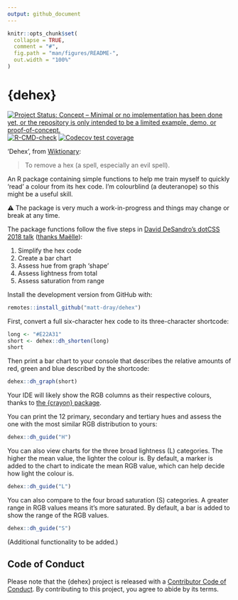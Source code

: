 ```yaml
---
output: github_document
---
```


<!-- README.md is generated from README.Rmd. Please edit that file -->

```r
knitr::opts_chunk$set(
  collapse = TRUE,
  comment = "#",
  fig.path = "man/figures/README-",
  out.width = "100%"
)
```

# {dehex}

<!-- badges: start -->
[![Project Status: Concept – Minimal or no implementation has been done
yet, or the repository is only intended to be a limited example, demo,
or
proof-of-concept.](https://www.repostatus.org/badges/latest/concept.svg)](https://www.repostatus.org/#concept)
[![R-CMD-check](https://github.com/matt-dray/dehex/workflows/R-CMD-check/badge.svg)](https://github.com/matt-dray/dehex/actions)
[![Codecov test coverage](https://codecov.io/gh/matt-dray/dehex/branch/main/graph/badge.svg)](https://codecov.io/gh/matt-dray/dehex?branch=main)
<!-- badges: end -->

'Dehex', from [Wiktionary](https://en.wiktionary.org/wiki/dehex):

> To remove a hex (a spell, especially an evil spell).

An R package containing simple functions to help me train myself to quickly 'read' a colour from its hex code. I'm colourblind (a deuteranope) so this might be a useful skill.

⚠ The package is very much a work-in-progress and things may change or break at any time.

The package functions follow the five steps in [David DeSandro's dotCSS 2018 talk](https://metafizzy.co/blog/read-color-hex-codes/) ([thanks Maëlle](https://twitter.com/ma_salmon/status/1420726230194794496?s=20)):

1. Simplify the hex code
1. Create a bar chart
1. Assess hue from graph 'shape'
1. Assess lightness from total
1. Assess saturation from range

Install the development version from GitHub with:
 
```r
remotes::install_github("matt-dray/dehex")
```

First, convert a full six-character hex code to its three-character shortcode:

```r
long <- "#E22A31"
short <- dehex::dh_shorten(long)
short
```

Then print a bar chart to your console that describes the relative amounts of red, green and blue described by the shortcode:

```r
dehex::dh_graph(short)
```

Your IDE will likely show the RGB columns as their respective colours, thanks to [the {crayon} package](https://github.com/r-lib/crayon).

You can print the 12 primary, secondary and tertiary hues and assess the one with the most similar RGB distribution to yours:

```r
dehex::dh_guide("H")
```

You can also view charts for the three broad lightness (L) categories. The higher the mean value, the lighter the colour is. By default, a marker is added to the chart to indicate the mean RGB value, which can help decide how light the colour is.

```r
dehex::dh_guide("L")
```

You can also compare to the four broad saturation (S) categories. A greater range in RGB values means it's more saturated. By default, a bar is added to show the range of the RGB values.

```r
dehex::dh_guide("S")
```

(Additional functionality to be added.)

## Code of Conduct

Please note that the {dehex} project is released with a [Contributor Code of Conduct](https://contributor-covenant.org/version/2/0/CODE_OF_CONDUCT.html). By contributing to this project, you agree to abide by its terms.
